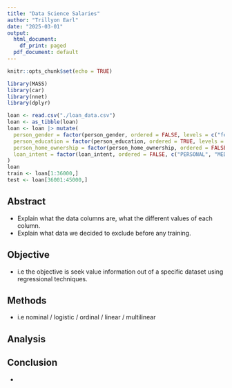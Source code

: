 ```yaml
---
title: "Data Science Salaries"
author: "Trillyon Earl"
date: "2025-03-01"
output:
  html_document:
    df_print: paged
  pdf_document: default
---
```


```r
knitr::opts_chunk$set(echo = TRUE)
```
<!-- Libraries & Setup -->
```r
library(MASS)
library(car)
library(nnet)
library(dplyr)
```

<!-- Data Clean-Up -->
```r
loan <- read.csv("./loan_data.csv")
loan <- as_tibble(loan)
loan <- loan |> mutate(
  person_gender = factor(person_gender, ordered = FALSE, levels = c("female", "male")),
  person_education = factor(person_education, ordered = TRUE, levels = c("High School", "Associate", "Bachelor", "Master", "Doctorate")),
  person_home_ownership = factor(person_home_ownership, ordered = FALSE, c("RENT", "OWN", "MORTGAGE", "OTHER")),
  loan_intent = factor(loan_intent, ordered = FALSE, c("PERSONAL", "MEDICAL", "EDUCATION", "VENTURE", "HOMEIMPROVEMENT", "DEBTCONSOLIDATION"))
)
loan
train <- loan[1:36000,]
test <- loan[36001:45000,]
```

## Abstract
<!-- Explain The Data -->
 - Explain what the data columns are, what the different values of each column.
 - Explain what data we decided to exclude before any training.
 
## Objective
<!-- State the objective of this project -->
  - i.e the objective is seek value information out of a specific dataset using regressional techniques.
  
## Methods
<!-- What type of regession techniques did we use? -->
  - i.e nominal / logistic / ordinal / linear / multilinear
<!-- What type of variable selection methods did we use? -->
  
<!-- What type of model selection method did we use? -->

## Analysis
  <!-- Analysis Introduction -->
  
## Conclusion
  - 

